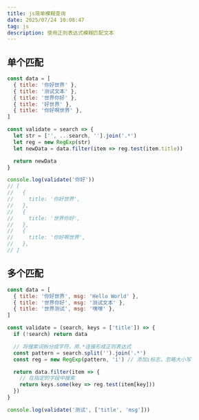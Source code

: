```yaml
---
title: js简单模糊查询
date: 2025/07/24 10:08:47
tag: js
description: 使用正则表达式模糊匹配文本
---
```


## 单个匹配

```js
const data = [
  { title: '你好世界' },
  { title: '测试文本' },
  { title: '世界你好' },
  { title: '好世界' },
  { title: '你好啊世界' },
]

const validate = search => {
  let str = ['', ...search, ''].join('.*')
  let reg = new RegExp(str)
  let newData = data.filter(item => reg.test(item.title))

  return newData
}

console.log(validate('你好'))
// [
//   {
//     title: '你好世界',
//   },
//   {
//     title: '世界你好',
//   },
//   {
//     title: '你好啊世界',
//   },
// ]
```

## 多个匹配

```js
const data = [
  { title: '你好世界', msg: 'Hello World' },
  { title: '世界你好', msg: '测试文本' },
  { title: '世界测试', msg: '嘿嘿' },
]

const validate = (search, keys = ['title']) => {
  if (!search) return data

  // 将搜索词拆分成字符，用.*连接形成正则表达式
  const pattern = search.split('').join('.*')
  const reg = new RegExp(pattern, 'i') // 添加i标志，忽略大小写

  return data.filter(item => {
    // 在指定的字段中搜索
    return keys.some(key => reg.test(item[key]))
  })
}

console.log(validate('测试', ['title', 'msg']))
```
